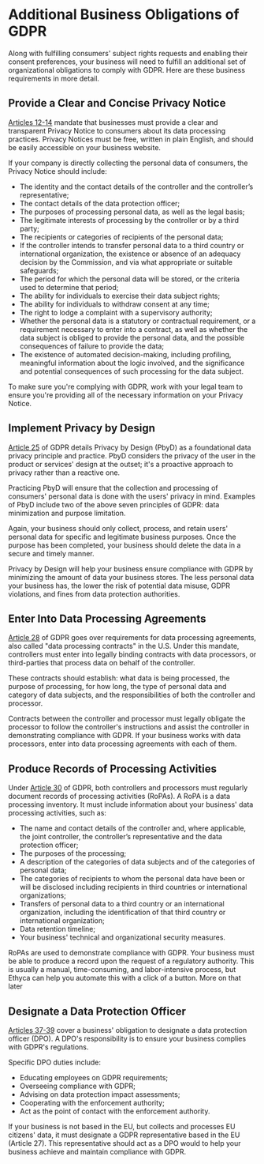 # Additional Business Obligations of GDPR

Along with fulfilling consumers' subject rights requests and enabling their consent preferences, your business will need to fulfill an additional set of organizational obligations to comply with GDPR. Here are these business requirements in more detail.

## Provide a Clear and Concise Privacy Notice

[Articles 12-14](https://gdpr-info.eu/chapter-3/) mandate that businesses must provide a clear and transparent Privacy Notice to consumers about its data processing practices. Privacy Notices must be free, written in plain English, and should be easily accessible on your business website.

If your company is directly collecting the personal data of consumers, the Privacy Notice should include: 

- The identity and the contact details of the controller and the controller’s representative;
- The contact details of the data protection officer;
- The purposes of processing personal data, as well as the legal basis;
- The legitimate interests of processing by the controller or by a third party;
- The recipients or categories of recipients of the personal data;
- If the controller intends to transfer personal data to a third country or international organization, the existence or absence of an adequacy decision by the Commission, and via what appropriate or suitable safeguards;
- The period for which the personal data will be stored, or the criteria used to determine that period;
- The ability for individuals to exercise their data subject rights;
- The ability for individuals to withdraw consent at any time;
- The right to lodge a complaint with a supervisory authority;
- Whether the personal data is a statutory or contractual requirement, or a requirement necessary to enter into a contract, as well as whether the data subject is obliged to provide the personal data, and the possible consequences of failure to provide the data;
- The existence of automated decision-making, including profiling, meaningful information about the logic involved, and the significance and potential consequences of such processing for the data subject.

To make sure you're complying with GDPR, work with your legal team to ensure you're providing all of the necessary information on your Privacy Notice.

## Implement Privacy by Design

[Article 25](https://gdpr-info.eu/art-25-gdpr/) of GDPR details Privacy by Design (PbyD) as a foundational data privacy principle and practice. PbyD considers the privacy of the user in the product or services' design at the outset; it's a proactive approach to privacy rather than a reactive one. 

Practicing PbyD will ensure that the collection and processing of consumers' personal data is done with the users' privacy in mind. Examples of PbyD include two of the above seven principles of GDPR: data minimization and purpose limitation. 

Again, your business should only collect, process, and retain users' personal data for specific and legitimate business purposes. Once the purpose has been completed, your business should delete the data in a secure and timely manner. 

Privacy by Design will help your business ensure compliance with GDPR by minimizing the amount of data your business stores. The less personal data your business has, the lower the risk of potential data misuse, GDPR violations, and fines from data protection authorities.

## Enter Into Data Processing Agreements

[Article 28](https://gdpr-info.eu/art-28-gdpr/) of GDPR goes over requirements for data processing agreements, also called "data processing contracts" in the U.S. Under this mandate, controllers must enter into legally binding contracts with data processors, or third-parties that process data on behalf of the controller. 

These contracts should establish: what data is being processed, the purpose of processing, for how long, the type of personal data and category of data subjects, and the responsibilities of both the controller and processor. 

Contracts between the controller and processor must legally obligate the processor to follow the controller's instructions and assist the controller in demonstrating compliance with GDPR. If your business works with data processors, enter into data processing agreements with each of them.

## Produce Records of Processing Activities

Under [Article 30](https://gdpr-info.eu/art-30-gdpr/) of GDPR, both controllers and processors must regularly document records of processing activities (RoPAs). A RoPA is a data processing inventory. It must include information about your business' data processing activities, such as:

- The name and contact details of the controller and, where applicable, the joint controller, the controller’s representative and the data protection officer;
- The purposes of the processing;
- A description of the categories of data subjects and of the categories of personal data;
- The categories of recipients to whom the personal data have been or will be disclosed including recipients in third countries or international organizations;
- Transfers of personal data to a third country or an international organization, including the identification of that third country or international organization;
- Data retention timeline;
- Your business' technical and organizational security measures.

RoPAs are used to demonstrate compliance with GDPR. Your business must be able to produce a record upon the request of a regulatory authority. This is usually a manual, time-consuming, and labor-intensive process, but Ethyca can help you automate this with a click of a button. More on that later

## Designate a Data Protection Officer

[Articles 37-39](https://gdpr-info.eu/chapter-4/) cover a business' obligation to designate a data protection officer (DPO). A DPO's responsibility is to ensure your business complies with GDPR's regulations. 

Specific DPO duties include:

- Educating employees on GDPR requirements;
- Overseeing compliance with GDPR;
- Advising on data protection impact assessments;
- Cooperating with the enforcement authority;
- Act as the point of contact with the enforcement authority.

If your business is not based in the EU, but collects and processes EU citizens' data, it must designate a GDPR representative based in the EU (Article 27). This representative should act as a DPO would to help your business achieve and maintain compliance with GDPR.